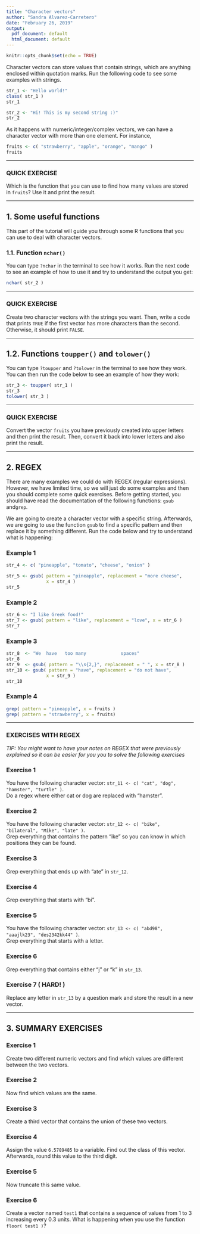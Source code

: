 ```yaml
---
title: "Character vectors"
author: "Sandra Alvarez-Carretero"
date: "February 26, 2019"
output:
  pdf_document: default
  html_document: default
---
```


```r
knitr::opts_chunk$set(echo = TRUE)
```

Character vectors can store values that contain strings, which are anything enclosed within quotation marks. Run the following code to see some examples with strings.

```r
str_1 <- "Hello world!"
class( str_1 )
str_1

str_2 <- "Hi! This is my second string :)"
str_2 
```

As it happens with numeric/integer/complex vectors, we can have a character vector with more than one element. For instance,

```r
fruits <- c( "strawberry", "apple", "orange", "mango" )
fruits 
```

---

###  QUICK EXERCISE 
Which is the function that you can use to find how many values are stored in `fruits`?
Use it and print the result.

---

## 1. Some useful functions

This part of the tutorial will guide you through some R functions that you can use to deal with character vectors.

### 1.1. Function `nchar()`
You can type `?nchar` in the terminal to see how it works. Run the next code to see an example of how to use it and try to understand the output you get:

```r
nchar( str_2 )
```

---

###  QUICK EXERCISE
Create two character vectors with the strings you want. Then, write a code that prints `TRUE` if the first vector has more characters than the second. Otherwise, it should print `FALSE`.

---

## 1.2. Functions `toupper()` and `tolower()`
You can type `?toupper` and `?tolower` in the terminal to see how they work. You can then run the code below to see an  example of how they work:

```r
str_3 <- toupper( str_1 )
str_3
tolower( str_3 )
```

---

###  QUICK EXERCISE 
Convert the vector `fruits` you have previously created into upper letters and then print the result. Then, convert it back into lower letters and also print the result.

---

## 2. REGEX
There are many examples we could do with REGEX (regular expressions). However, we have limited time, so we will just do some examples and then you should complete some quick exercises. Before getting started, you should have read the documentation of the following functions: `gsub` and`grep`.

We are going to create a character vector with a specific string. Afterwards, we are going to use the function `gsub` to find a specific pattern and then replace it by something different. Run the code below and try to understand what is happening:

### Example 1
```r
str_4 <- c( "pineapple", "tomato", "cheese", "onion" )

str_5 <- gsub( pattern = "pineapple", replacement = "more cheese",
               x = str_4 ) 
str_5
```

### Example 2
```r
str_6 <- "I like Greek food!"
str_7 <- gsub( pattern = "like", replacement = "love", x = str_6 )
str_7
```

### Example 3
```r
str_8  <- "We  have   too many             spaces"
str_8
str_9  <- gsub( pattern = "\\s{2,}", replacement = " ", x = str_8 )
str_10 <- gsub( pattern = "have", replacement = "do not have",
               x = str_9 )
str_10
```

### Example 4
```r
grep( pattern = "pineapple", x = fruits )
grep( pattern = "strawberry", x = fruits)
```

---

###  EXERCISES WITH REGEX

*TIP: You might want to have your notes on REGEX that were previously  explained so it can be easier for you you to solve the following exercises*

### Exercise 1
You have the following character vector: `str_11 <- c( "cat", "dog", "hamster", "turtle" )`.  
Do a regex where either cat or dog are replaced with "hamster".

### Exercise 2
You have the following character vector: `str_12 <- c( "bike", "bilateral", "Mike", "late" )`.  
Grep everything that contains the pattern "ike" so you can know in which positions they can be found.

### Exercise 3
Grep everything that ends up with "ate" in `str_12`. 

### Exercise 4  
Grep everything that starts with "bi".

### Exercise 5  
You have the following character vector: `str_13 <- c( "abd98", "aaajlk23", "des2342kk44" )`.  
Grep everything that starts with a letter.

### Exercise 6  
Grep everything that contains either "j" or "k" in `str_13`.

### Exercise 7 ( HARD! )
Replace any letter in `str_13` by a question mark and store the result in a new vector.
  
---

## 3. SUMMARY EXERCISES 

### Exercise 1  
Create two different numeric vectors and find which values are different between the two vectors.

### Exercise 2  
Now find which values are the same.

### Exercise 3  
Create a third vector that contains the union of these two vectors.

### Exercise 4  
Assign the value `6.5789485` to a variable. Find out the class of this vector. Afterwards, round this value to the third digit.

### Exercise 5  
Now truncate this same value.

### Exercise 6  
Create a vector named `test1` that contains a sequence of values from 1 to 3 increasing every 0.3 units. What is happening when you use the function `floor( test1 )`?
